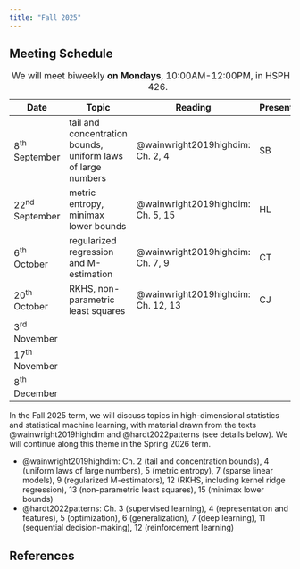 ```yaml
---
title: "Fall 2025"
---
```


## Meeting Schedule

| Date             | Topic                                                        | Reading                            | Presenter |
| ---------------- | ------------------------------------------------------------ | ---------------------------------- | --------- |
| 8^th^ September  | tail and concentration bounds, uniform laws of large numbers | @wainwright2019highdim: Ch. 2, 4   | SB        |
| 22^nd^ September | metric entropy, minimax lower bounds                         | @wainwright2019highdim: Ch. 5, 15  | HL        |
| 6^th^ October    | regularized regression and M-estimation                      | @wainwright2019highdim: Ch. 7, 9   | CT        |
| 20^th^ October   | RKHS, non-parametric least squares                           | @wainwright2019highdim: Ch. 12, 13 | CJ        |
| 3^rd^ November   |                                                              |                                    |           |
| 17^th^ November  |                                                              |                                    |           |
| 8^th^ December   |                                                              |                                    |           |

: We will meet biweekly **on Mondays**, 10:00AM-12:00PM, in HSPH 2-426.

In the Fall 2025 term, we will discuss topics in high-dimensional statistics
and statistical machine learning, with material drawn from the texts
@wainwright2019highdim and @hardt2022patterns (see details below). We will
continue along this theme in the Spring 2026 term.

- @wainwright2019highdim: Ch. 2 (tail and concentration bounds), 4
  (uniform laws of large numbers), 5 (metric entropy), 7 (sparse linear
  models), 9 (regularized M-estimators), 12 (RKHS, including kernel ridge
  regression), 13 (non-parametric least squares), 15 (minimax lower bounds)
- @hardt2022patterns: Ch. 3 (supervised learning), 4 (representation and
  features), 5 (optimization), 6 (generalization), 7 (deep learning), 11
  (sequential decision-making), 12 (reinforcement learning)

## References

::: {#refs}
:::
